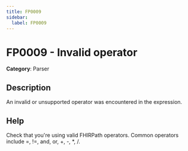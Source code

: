 ```yaml
---
title: FP0009
sidebar:
  label: FP0009
---
```


# FP0009 - Invalid operator

**Category**: Parser

## Description

An invalid or unsupported operator was encountered in the expression.

## Help

Check that you're using valid FHIRPath operators. Common operators include =, !=, and, or, +, -, *, /.
